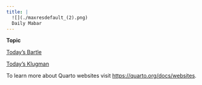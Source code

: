 ```yaml
---
title: | 
  ![](./maxresdefault_(2).png)
  Daily Mabar
---
```


**Topic**

[Today's Bartle](./topik/todaysbartle/todaysbartle.qmd)

[Today's Klugman](./topik/todaysklugman/todaysklugman.qmd)






To learn more about Quarto websites visit <https://quarto.org/docs/websites>.
